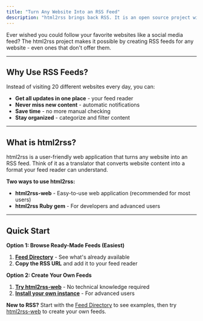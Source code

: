 ```yaml
---
title: "Turn Any Website Into an RSS Feed"
description: "html2rss brings back RSS. It is an open source project with decentralized instances. These instances generate RSS feeds for websites that do not offer them."
---
```


Ever wished you could follow your favorite websites like a social media feed? The html2rss project makes it possible by creating RSS feeds for any website - even ones that don't offer them.

---

## Why Use RSS Feeds?

Instead of visiting 20 different websites every day, you can:

- **Get all updates in one place** - your feed reader
- **Never miss new content** - automatic notifications
- **Save time** - no more manual checking
- **Stay organized** - categorize and filter content

---

## What is html2rss?

html2rss is a user-friendly web application that turns any website into an RSS feed. Think of it as a translator that converts website content into a format your feed reader can understand.

**Two ways to use html2rss:**
- **html2rss-web** - Easy-to-use web application (recommended for most users)
- **html2rss Ruby gem** - For developers and advanced users

---

## Quick Start

**Option 1: Browse Ready-Made Feeds (Easiest)**
1. **[Feed Directory](/feed-directory/)** - See what's already available
2. **Copy the RSS URL** and add it to your feed reader

**Option 2: Create Your Own Feeds**
1. **[Try html2rss-web](/web-application/getting-started)** - No technical knowledge required
2. **[Install your own instance](/web-application/installation)** - For advanced users

**New to RSS?** Start with the [Feed Directory](/feed-directory/) to see examples, then try [html2rss-web](/web-application/getting-started) to create your own feeds.
